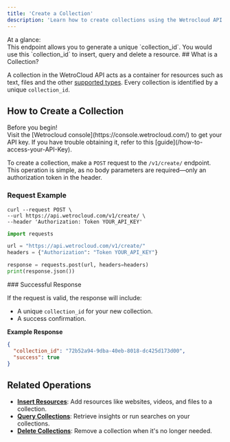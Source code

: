 ```yaml
---
title: 'Create a Collection'
description: 'Learn how to create collections using the Wetrocloud API'
---
```

<Info>
At a glance: <br/>
This endpoint allows you to generate a unique `collection_id`. You would use this `collection_id` to insert, query and delete a resource.
</Info>
## What is a Collection?

A collection in the WetroCloud API acts as a container for resources such as text, files and the other [supported types](/api-reference/supported-resource-types). Every collection is identified by a unique `collection_id`.

## How to Create a Collection

<Note>
Before you begin!<br />
Visit the [Wetrocloud console](https://console.wetrocloud.com/) to get your API key. If you have trouble obtaining it, refer to this [guide](/how-to-access-your-API-Key). 
</Note>

To create a collection, make a `POST` request to the `/v1/create/` endpoint. This operation is simple, as no body parameters are required—only an authorization token in the header.

### Request Example
<CodeGroup>

```cURL cURL
curl --request POST \
--url https://api.wetrocloud.com/v1/create/ \
--header 'Authorization: Token YOUR_API_KEY'
```

```python python
import requests

url = "https://api.wetrocloud.com/v1/create/"
headers = {"Authorization": "Token YOUR_API_KEY"}

response = requests.post(url, headers=headers)
print(response.json())
```
</CodeGroup>
### Successful Response

If the request is valid, the response will include:

- A unique `collection_id` for your new collection.
- A success confirmation.

**Example Response**

```json
{
  "collection_id": "72b52a94-9dba-40eb-8018-dc425d173d00",
  "success": true
}
```
## Related Operations

- **[Insert Resources](#)**: Add resources like websites, videos, and files to a collection.
- **[Query Collections](#)**: Retrieve insights or run searches on your collections.
- **[Delete Collections](#)**: Remove a collection when it's no longer needed.

